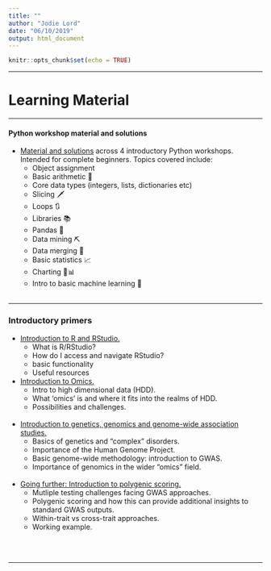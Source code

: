 ```yaml
---
title: ""
author: "Jodie Lord"
date: "06/10/2019"
output: html_document
---
```



```r
knitr::opts_chunk$set(echo = TRUE)
```

_______________________________________________________________________


# Learning Material

_______________________________________________________________________


#### Python workshop material and solutions
- [Material and solutions](https://github.com/jodielord/python_teaching_material) across 4 introductory Python workshops. Intended for complete beginners. Topics covered include:
  - Object assignment
  - Basic arithmetic 🔢
  - Core data types (integers, lists, dictionaries etc)
  - Slicing 🗡
  - Loops  🔃
  - Libraries 📚
  - Pandas 🐼
  - Data mining ⛏
  - Data merging 👫
  - Basic statistics 📈
  - Charting 🐬📊
  - Intro to basic machine learning 🎰
<br/>
<br/>

____________


  
### Introductory primers
- [Introduction to R and RStudio.](https://jodielord.netlify.com/Intro_R.pdf)
  - What is R/RStudio?
  - How do I access and navigate RStudio?
  - basic functionality
  - Useful resources
  

- [Introduction to Omics.](https://jodielord.netlify.com/Introduction_to_omics.pdf)
  - Intro to high dimensional data (HDD).
  - What 'omics' is and where it fits into the realms of HDD.
  - Possibilities and challenges.
<br/>
<br/>

- [Introduction to genetics, genomics and genome-wide association studies.](https://jodielord.netlify.com/Introduction_genetics_genomics_GWAS.pdf)
  - Basics of genetics and "complex" disorders.
  - Importance of the Human Genome Project.
  - Basic genome-wide methodology: introduction to GWAS.
  - Importance of genomics in the wider "omics" field.
<br/>
<br/>

- [Going further: Introduction to polygenic scoring.](https://jodielord.netlify.com/Going_further_intro_PRS.pdf)
  - Mutliple testing challenges facing GWAS approaches.
  - Polygenic scoring and how this can provide additional insights to standard GWAS outputs.
  - Within-trait vs cross-trait approaches.
  - Working example.


<br/>
<br/>

____________

<br/>
